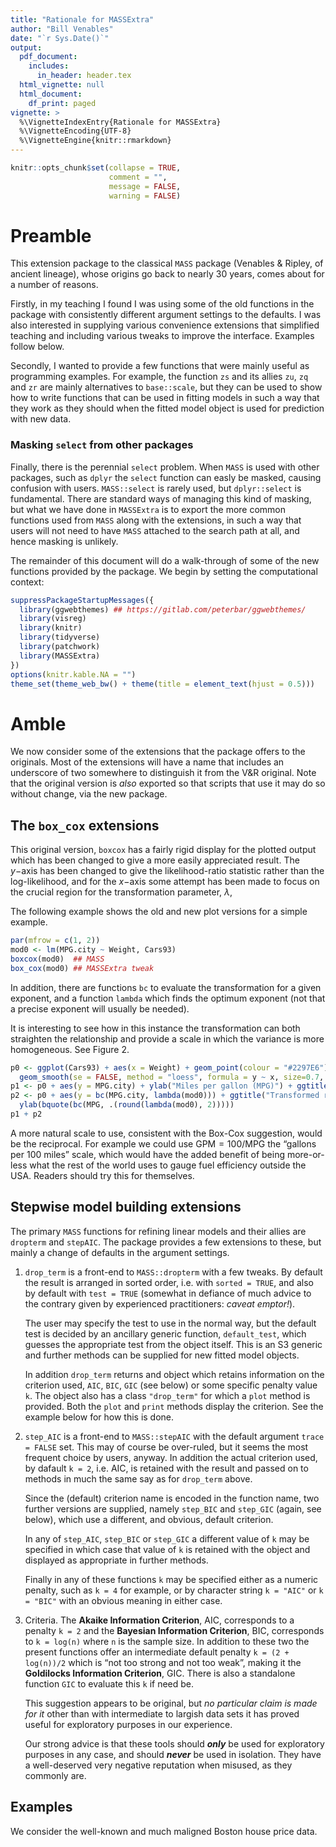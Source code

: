```yaml
---
title: "Rationale for MASSExtra"
author: "Bill Venables"
date: "`r Sys.Date()`"
output:
  pdf_document:
    includes:
      in_header: header.tex
  html_vignette: null
  html_document:
    df_print: paged
vignette: >
  %\VignetteIndexEntry{Rationale for MASSExtra} 
  %\VignetteEncoding{UTF-8} 
  %\VignetteEngine{knitr::rmarkdown}
---
```


```r
knitr::opts_chunk$set(collapse = TRUE,
                      comment = "",
                      message = FALSE,
                      warning = FALSE)
```

# Preamble

This extension package to the classical `MASS` package (Venables & Ripley, of ancient lineage), 
whose origins go back to nearly 30
years, comes about for a number of reasons.  

Firstly, in my teaching I found I was using some of the old functions in the package with
consistently different argument settings to the defaults.  I was also interested in supplying
various convenience extensions that simplified teaching and including various tweaks to
improve the interface.  Examples follow below.

Secondly, I wanted to provide a few functions that were mainly useful as programming examples.
For example, the function `zs` and its allies `zu`, `zq` and `zr` are mainly alternatives to
`base::scale`, but they can be used to show how to write functions that can be used in fitting
models in such a way that they work as they should when the fitted model object is used for
prediction with new data.

### Masking `select` from other packages

Finally, there is the perennial `select` problem.  When `MASS` is used with other packages,
such as `dplyr` the `select` function can easly be masked, causing confusion with users.
`MASS::select` is rarely used, but `dplyr::select` is fundamental.  There are standard ways
of managing this kind of masking, but what we have done in `MASSExtra` is to export the
more common functions used from `MASS` along with the extensions, in such a way that users
will not need to have `MASS` attached to the search path at all, and hence masking is unlikely.

The remainder of this document will do a walk-through of some of the new functions provided by
the package.  We begin by setting the computational context:

```r
suppressPackageStartupMessages({
  library(ggwebthemes) ## https://gitlab.com/peterbar/ggwebthemes/
  library(visreg)
  library(knitr)
  library(tidyverse)
  library(patchwork)
  library(MASSExtra)
})
options(knitr.kable.NA = "")
theme_set(theme_web_bw() + theme(title = element_text(hjust = 0.5)))
```


# Amble

We now consider some of the extensions that the package offers to the originals.  Most of the
extensions will have a name that includes an underscore of two somewhere to distinguish it from
the V&R original.  Note that the original version is _also_ exported so that scripts that use
it may do so without change, via the new package.

## The `box_cox` extensions

This original version, `boxcox` has a fairly rigid display for the plotted output which
has been changed to give a more easily appreciated result.  The $y-$axis has been changed
to give the likelihood-ratio statistic rather than the log-likelihood, and for the $x-$axis
some attempt has been made to focus on the crucial region for the transformation parameter, $\lambda$,

The following example shows the old and new plot versions for a simple example.

```r
par(mfrow = c(1, 2))
mod0 <- lm(MPG.city ~ Weight, Cars93)
boxcox(mod0)  ## MASS
box_cox(mod0) ## MASSExtra tweak
```

In addition, there are functions `bc` to evaluate the transformation for a given exponent,
and a function `lambda` which finds the optimum exponent (not that a precise exponent will
usually be needed).

It is interesting to see how in this instance the transformation can both straighten the
relationship and provide a scale in which the variance is more homogeneous.  See Figure 2.

```r
p0 <- ggplot(Cars93) + aes(x = Weight) + geom_point(colour = "#2297E6")  + xlab("Weight (lbs)") +
  geom_smooth(se = FALSE, method = "loess", formula = y ~ x, size=0.7, colour = "black")
p1 <- p0 + aes(y = MPG.city) + ylab("Miles per gallon (MPG)") + ggtitle("Untransformed response")
p2 <- p0 + aes(y = bc(MPG.city, lambda(mod0))) + ggtitle("Transformed response") + 
  ylab(bquote(bc(MPG, .(round(lambda(mod0), 2)))))
p1 + p2
```

A more natural scale to use, consistent with the Box-Cox suggestion, would be the reciprocal.
For example we could use $\mbox{GPM} = 100/\mbox{MPG}$ the "gallons per 100 miles" scale,
which would have the added benefit of being more-or-less what the rest of the world uses to
gauge fuel efficiency outside the USA.  Readers should try this for themselves.

## Stepwise model building extensions

The primary `MASS` functions for refining linear models and their allies are `dropterm` and
`stepAIC`.  The package provides a few extensions to these, but mainly a change of defaults in
the argument settings.

1. `drop_term` is a front-end to `MASS::dropterm` with a few tweaks.  By default the result
   is arranged in sorted order, i.e. with `sorted = TRUE`, and also by default with
   `test = TRUE` (somewhat in defiance of much advice to the contrary given by experienced
   practitioners: _caveat emptor!_).
   
   The user may specify the test to use in the normal way, but the default test is decided
   by an ancillary generic function, `default_test`, which guesses the appropriate test from
   the object itself.  This is an S3 generic and further methods can be supplied for new
   fitted model objects.
   
   In addition `drop_term` returns and object which retains information on
   the criterion used, `AIC`, `BIC`, `GIC` (see below) or some specific penalty
   value `k`.  The object also has a class `"drop_term"` for which a `plot` method
   is provided.  Both the `plot` and `print` methods display the criterion.  See the
   example below for how this is done.
   
1. `step_AIC` is a front-end to `MASS::stepAIC` with the default argument `trace = FALSE`
   set.  This may of course be over-ruled, but it seems the most frequent choice by users,
   anyway.  In addition the actual criterion used, by dafault `k = 2`, i.e. AIC, is retained
   with the result and passed on to methods in much the same say as for `drop_term` above.
   
   Since the (default) criterion name is encoded in the function name, two further versions
   are supplied, namely `step_BIC` and `step_GIC` (again, see below), which use a different,
   and obvious, default criterion.
   
   In any of `step_AIC`, `step_BIC` or `step_GIC` a different value of `k` may be specified
   in which case that value of `k` is retained with the object and displayed as appropriate
   in further methods.
   
   Finally in any of these functions `k` may be specified either as a numeric penalty, 
   such as `k = 4` for example, or by character string `k = "AIC"` or `k = "BIC"` with 
   an obvious meaning in either case.
   
1. Criteria.  The __Akaike Information Criterion__, AIC, corresponds to a penalty `k = 2` and the 
   __Bayesian Information Criterion__, BIC, corresponds to `k = log(n)` where `n` is the sample
   size.  In addition to these two the present functions offer an intermediate default
   penalty `k = (2 + log(n))/2` which is "not too strong and not too weak", making it
   the __Goldilocks Information Criterion__, GIC.  There is also a standalone function
   `GIC` to evaluate this `k` if need be.
   
   This suggestion appears to be original, but _no particular claim is made for it_ other than
   with intermediate to largish data sets it has proved useful for exploratory purposes in our
   experience.  
   
   Our strong advice is that these tools should __*only*__ be used for
   exploratory purposes in any case, and should __*never*__ be used in isolation.  They have
   a well-deserved very negative reputation when misused, as they commonly are.
   
## Examples

We consider the well-known and much maligned Boston house price data.  

